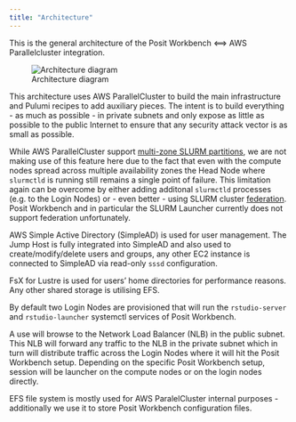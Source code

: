 ```yaml
---
title: "Architecture"
--- 
```


This is the general architecture of the Posit Workbench <==> AWS Parallelcluster integration. 

![Architecture diagram](AWS PC.drawio.png){#architecture}

This architecture uses AWS ParallelCluster to build the main infrastructure and Pulumi recipes to add auxiliary pieces. The intent is to build everything - as much as possible - in private subnets and only expose as little as possible to the public Internet to ensure that any security attack vector is as small as possible. 

While AWS ParallelCluster support [multi-zone SLURM partitions](https://aws.amazon.com/blogs/hpc/multiple-availability-zones-now-supported-in-aws-parallelcluster-3-4/), we are not making use of this feature here due to the fact that even with the compute nodes spread across multiple availability zones the Head Node where `slurmctld` is running still remains a single point of failure. This limitation again can be overcome by either adding additonal `slurmctld` processes (e.g. to the Login Nodes) or - even better - using SLURM cluster [federation](https://isc23.hpcworkshops.com/08-federation-and-cache/60-federating-clusters.html). Posit Workbench and in particular the SLURM Launcher currently does not support federation unfortunately.

AWS Simple Active Directory (SimpleAD) is used for user management. The Jump Host is fully integrated into SimpleAD and also used to create/modify/delete users and groups, any other EC2 instance is connected to SimpleAD via read-only `sssd` configuration. 

FsX for Lustre is used for users' home directories for performance reasons. Any other shared storage is utilising EFS. 

By default two Login Nodes are provisioned that will run the `rstudio-server` and `rstudio-launcher` systemctl services of Posit Workbench. 

A use will browse to the Network Load Balancer (NLB) in the public subnet. This NLB will forward any traffic to the NLB in the private subnet which in turn will distribute traffic across the Login Nodes where it will hit the Posit Workbench setup. Depending on the specific Posit Workbench setup, session will be launcher on the compute nodes or on the login nodes directly. 

EFS file system is mostly used for AWS ParalelCluster internal purposes - additionally we use it to store Posit Workbench configuration files. 


